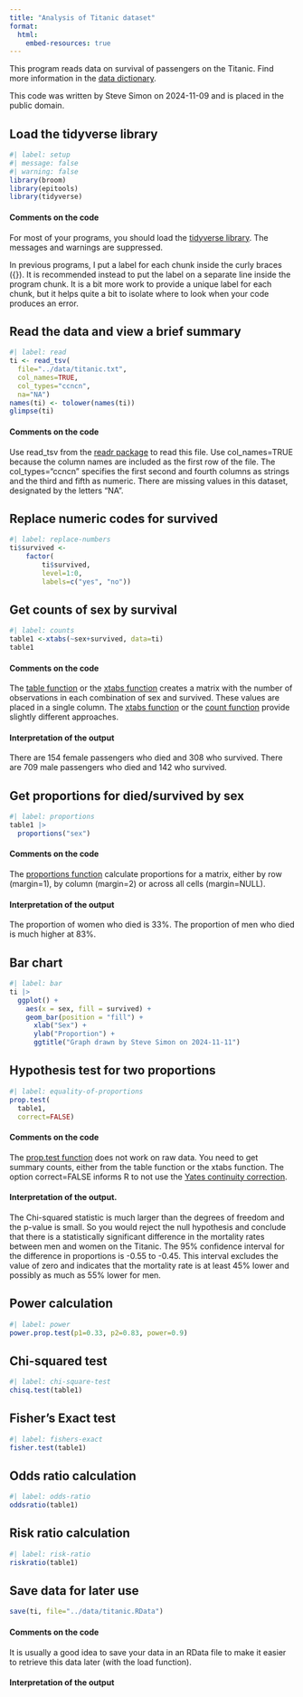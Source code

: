 ```yaml
---
title: "Analysis of Titanic dataset"
format: 
  html:
    embed-resources: true
---
```


This program reads data on survival of passengers on the Titanic. Find more
information in the [data dictionary][dd].

[dd]: https://github.com/pmean/data/blob/main/files/titanic.yaml

This code was written by Steve Simon on 2024-11-09 and is placed in the public
domain.

## Load the tidyverse library

```r
#| label: setup
#| message: false
#| warning: false
library(broom)
library(epitools)
library(tidyverse)
```

#### Comments on the code

For most of your programs, you should load the [tidyverse library][tid1]. The messages and warnings are suppressed.

[tid1]: https://www.tidyverse.org/

In previous programs, I put a label for each chunk inside the curly braces ({}).
It is recommended instead to put the label on a separate line inside the program
chunk. It is a bit more work to provide a unique label for each chunk, but it
helps quite a bit to isolate where to look when your code produces an error.

## Read the data and view a brief summary

```r
#| label: read
ti <- read_tsv(
  file="../data/titanic.txt",
  col_names=TRUE,
  col_types="ccncn",
  na="NA")
names(ti) <- tolower(names(ti))
glimpse(ti)
```

#### Comments on the code

Use read_tsv from the [readr package][rea1] to  read this file. Use 
col_names=TRUE because the column names are included as the first row of the 
file. The col_types="ccncn" specifies the first second and fourth columns as
strings and the third and fifth as numeric. There are missing values in this
dataset, designated by the letters "NA".

[rea1]: https://readr.tidyverse.org/

## Replace numeric codes for survived

```r
#| label: replace-numbers
ti$survived <-
	factor(
		ti$survived,
		level=1:0,
		labels=c("yes", "no"))
```

## Get counts of sex by survival

```r
#| label: counts
table1 <-xtabs(~sex+survived, data=ti)
table1
```

#### Comments on the code

The [table function][tab1] or the [xtabs function][xta1] creates a matrix with the number of observations in each combination of sex and survived. These values are placed in a single column. The [xtabs function][xta1] or the [count function][cou1] provide slightly different approaches.

[cou1]: https://dplyr.tidyverse.org/reference/count.html
[tab1]: https://stat.ethz.ch/R-manual/R-devel/library/base/html/table.html
[xta1]: https://stat.ethz.ch/R-manual/R-devel/library/stats/html/xtabs.html

#### Interpretation of the output

There are 154 female passengers who died and 308 who survived. There are 709 male passengers who died and 142 who survived.

## Get proportions for died/survived by sex

```r
#| label: proportions
table1 |>
  proportions("sex")
```

#### Comments on the code

The [proportions function][pro1] calculate proportions for a matrix, either by row (margin=1), by column (margin=2) or across all cells (margin=NULL).

[pro1]: https://stat.ethz.ch/R-manual/R-devel/library/base/html/proportions.html

#### Interpretation of the output

The proportion of women who died is 33%. The proportion of men who died is much higher at 83%.

## Bar chart

```r
#| label: bar
ti |>
  ggplot() +
    aes(x = sex, fill = survived) +
    geom_bar(position = "fill") +
	  xlab("Sex") +
	  ylab("Proportion") +
	  ggtitle("Graph drawn by Steve Simon on 2024-11-11")
```

## Hypothesis test for two proportions

```r
#| label: equality-of-proportions
prop.test(
  table1, 
  correct=FALSE)
```

#### Comments on the code

The [prop.test function][pro2] does not work on raw data. You need to get summary counts, either from the table function or the xtabs function. The option correct=FALSE informs R to not use the [Yates continuity correction][yat1].

[pro2]: https://search.r-project.org/R/refmans/stats/html/prop.test.html
[yat1]: https://www.statskingdom.com/121proportion_normal2.html

#### Interpretation of the output. 

The Chi-squared statistic is much larger than the degrees of freedom and the
p-value is small. So you would reject the null hypothesis and conclude that 
there is a statistically significant difference in the mortality rates between
men and women on the Titanic. The 95% confidence interval for the difference
in proportions is -0.55 to -0.45. This interval excludes the value of zero and
indicates that the mortality rate is at least 45% lower and possibly as much as
55% lower for men.

## Power calculation

```r
#| label: power
power.prop.test(p1=0.33, p2=0.83, power=0.9)
```

## Chi-squared test

```r
#| label: chi-square-test
chisq.test(table1)
```

## Fisher's Exact test

```r
#| label: fishers-exact
fisher.test(table1)
```

## Odds ratio calculation

```r
#| label: odds-ratio
oddsratio(table1)
```

## Risk ratio calculation

```r
#| label: risk-ratio
riskratio(table1)
```

## Save data for later use

```r
save(ti, file="../data/titanic.RData")
```

#### Comments on the code

It is usually a good idea to save your data in an RData file to make it easier to retrieve this data later (with the load function).

#### Interpretation of the output

